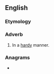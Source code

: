 ==English==

===Etymology===
{{suffix|en|hardy|ly}}

===Adverb===
{{en-adv}}

# In a [[hardy]] manner.

===Anagrams===
* {{anagrams|en|Hilyard|hydrail}}
